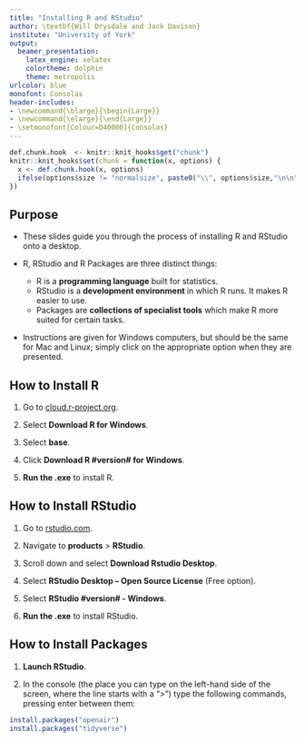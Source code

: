 ```yaml
---
title: "Installing R and RStudio"
author: \textbf{Will Drysdale and Jack Davison}
institute: "University of York"
output: 
  beamer_presentation: 
    latex_engine: xelatex
    colortheme: dolphin
    theme: metropolis
urlcolor: blue
monofont: Consolas
header-includes:
- \newcommand{\blarge}{\begin{Large}}
- \newcommand{\elarge}{\end{Large}}
- \setmonofont[Colour=D40000]{Consolas}
---
```


```r
def.chunk.hook  <- knitr::knit_hooks$get("chunk")
knitr::knit_hooks$set(chunk = function(x, options) {
  x <- def.chunk.hook(x, options)
  ifelse(options$size != "normalsize", paste0("\\", options$size,"\n\n", x, "\n\n \\normalsize"), x)
})
```

## Purpose

- These slides guide you through the process of installing R and RStudio onto a desktop.

- R, RStudio and R Packages are three distinct things:
  - R is a **programming language** built for statistics.
  - RStudio is a **development environment** in which R runs. It makes R easier to use.
  - Packages are **collections of specialist tools** which make R more suited for certain tasks.

- Instructions are given for Windows computers, but should be the same for Mac and Linux; simply click on the appropriate option when they are presented.
  
## How to Install R

1.  Go to [cloud.r-project.org](https://cloud.r-project.org/).

2.  Select **Download R for Windows**.

3.  Select **base**.

4.  Click **Download R #version# for Windows**.

5.  **Run the .exe** to install R.

## How to Install RStudio

1.  Go to [rstudio.com](https://www.rstudio.com/).

2.  Navigate to **products** > **RStudio**.

3.  Scroll down and select **Download Rstudio Desktop**.

4.  Select **RStudio Desktop – Open Source License** (Free option).

5.  Select **RStudio #version# - Windows**.

6.  **Run the .exe** to install RStudio.

## How to Install Packages

1.  **Launch RStudio**.

2.  In the console (the place you can type on the left-hand side of the screen, where the line starts with a “>”) type the following commands, pressing enter between them:

```r
install.packages("openair")
install.packages("tidyverse")
```

